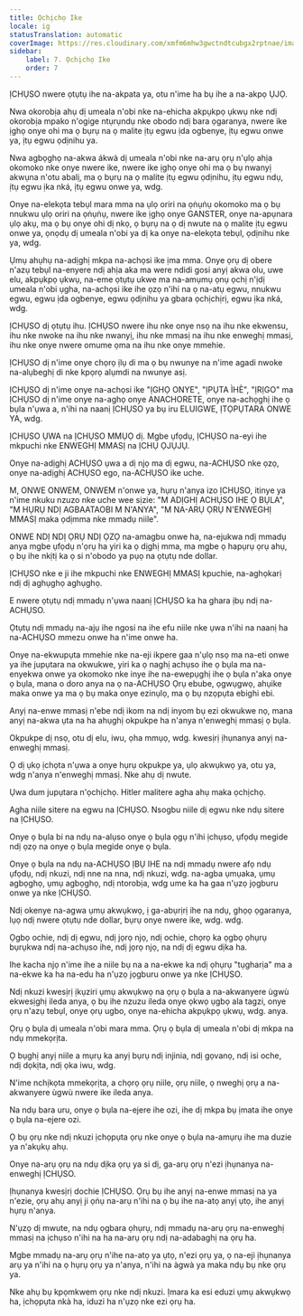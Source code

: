 ```yaml
---
title: Ọchịchọ Ike
locale: ig
statusTranslation: automatic
coverImage: https://res.cloudinary.com/xmfm6mhw3gwctndtcubgx2rptnae/image/upload/v1740337243/small_cover_educacion_fundamental_a051170f1c.webp
sidebar:
    label: 7. Ọchịchọ Ike
    order: 7
---
```

ỊCHỤSO nwere ọtụtụ ihe na-akpata ya, otu n'ime ha bụ ihe a na-akpọ ỤJỌ.

Nwa okorobịa ahụ dị umeala n'obi nke na-ehicha akpụkpọ ụkwụ nke ndị okorobịa mpako n'ogige ntụrụndụ nke obodo ndị bara ọgaranya, nwere ike ịghọ onye ohi ma ọ bụrụ na ọ malite ịtụ egwu ịda ogbenye, ịtụ egwu onwe ya, ịtụ egwu ọdịnihu ya.

Nwa agbọghọ na-akwa ákwà dị umeala n'obi nke na-arụ ọrụ n'ụlọ ahịa okomoko nke onye nwere ike, nwere ike ịghọ onye ohi ma ọ bụ nwanyị akwụna n'otu abalị, ma ọ bụrụ na ọ malite ịtụ egwu ọdịnihu, ịtụ egwu ndụ, ịtụ egwu ịka nká, ịtụ egwu onwe ya, wdg.

Onye na-elekọta tebụl mara mma na ụlọ oriri na ọṅụṅụ okomoko ma ọ bụ nnukwu ụlọ oriri na ọṅụṅụ, nwere ike ịghọ onye GANSTER, onye na-apụnara ụlọ akụ, ma ọ bụ onye ohi dị nkọ, ọ bụrụ na ọ dị nwute na ọ malite ịtụ egwu onwe ya, ọnọdụ dị umeala n'obi ya dị ka onye na-elekọta tebụl, ọdịnihu nke ya, wdg.

Ụmụ ahụhụ na-adịghị mkpa na-achọsi ike ịma mma. Onye ọrụ dị obere n'azụ tebụl na-enyere ndị ahịa aka ma were ndidi gosi anyị akwa olu, uwe elu, akpụkpọ ụkwụ, na-eme ọtụtụ ukwe ma na-amụmụ ọnụ ọchị n'ịdị umeala n'obi ụgha, na-achọsi ike ihe ọzọ n'ihi na ọ na-atụ egwu, nnukwu egwu, egwu ịda ogbenye, egwu ọdịnihu ya gbara ọchịchịrị, egwu ịka nká, wdg.

ỊCHỤSO dị ọtụtụ ihu. ỊCHỤSO nwere ihu nke onye nsọ na ihu nke ekwensu, ihu nke nwoke na ihu nke nwanyị, ihu nke mmasị na ihu nke enweghị mmasị, ihu nke onye nwere omume ọma na ihu nke onye mmehie.

ỊCHỤSO dị n'ime onye chọrọ ịlụ di ma ọ bụ nwunye na n'ime agadi nwoke na-alụbeghị di nke kpọrọ alụmdi na nwunye asị.

ỊCHỤSO dị n'ime onye na-achọsi ike "ỊGHỌ ONYE", "ỊPỤTA ÌHÈ", "ỊRỊGO" ma ỊCHỤSO dị n'ime onye na-aghọ onye ANACHORETE, onye na-achọghị ihe ọ bụla n'ụwa a, n'ihi na naanị ỊCHỤSO ya bụ iru ELUIGWE, ỊTỌPỤTARA ONWE YA, wdg.

ỊCHỤSO ỤWA na ỊCHỤSO MMỤỌ dị. Mgbe ụfọdụ, ỊCHỤSO na-eyi ihe mkpuchi nke ENWEGHỊ MMASỊ na ỊCHỤ ỌJỤJỤ.

Onye na-adịghị ACHỤSO ụwa a dị njọ ma dị egwu, na-ACHỤSO nke ọzọ, onye na-adịghị ACHỤSO ego, na-ACHỤSO ike uche.

M, ONWE ONWEM, ONWEM n'onwe ya, hụrụ n'anya izo ỊCHỤSO, itinye ya n'ime nkuku nzuzo nke uche wee sịzie: "M ADỊGHỊ ACHỤSO IHE Ọ BỤLA", "M HỤRỤ NDỊ AGBAATAOBI M N'ANYA", "M NA-ARỤ ỌRỤ N'ENWEGHỊ MMASỊ maka ọdịmma nke mmadụ niile".

ONWE NDỊ NDỊ ỌRỤ NDỊ ỌZỌ na-amagbu onwe ha, na-ejukwa ndị mmadụ anya mgbe ụfọdụ n'ọrụ ha yiri ka ọ dịghị mma, ma mgbe ọ hapụrụ ọrụ ahụ, ọ bụ ihe nkịtị ka ọ si n'obodo ya pụọ na ọtụtụ nde dollar.

ỊCHỤSO nke e ji ihe mkpuchi nke ENWEGHỊ MMASỊ kpuchie, na-aghọkarị ndị dị aghụghọ aghụghọ.

E nwere ọtụtụ ndị mmadụ n'ụwa naanị ỊCHỤSO ka ha ghara ịbụ ndị na-ACHỤSO.

Ọtụtụ ndị mmadụ na-ajụ ihe ngosi na ihe efu niile nke ụwa n'ihi na naanị ha na-ACHỤSO mmezu onwe ha n'ime onwe ha.

Onye na-ekwupụta mmehie nke na-eji ikpere gaa n'ụlọ nsọ ma na-eti onwe ya ihe jupụtara na okwukwe, yiri ka ọ naghị achụso ihe ọ bụla ma na-enyekwa onwe ya okomoko nke inye ihe na-ewepụghị ihe ọ bụla n'aka onye ọ bụla, mana o doro anya na ọ na-ACHỤSO Ọrụ ebube, ọgwụgwọ, ahụike maka onwe ya ma ọ bụ maka onye ezinụlọ, ma ọ bụ nzọpụta ebighi ebi.

Anyị na-enwe mmasị n'ebe ndị ikom na ndị inyom bụ ezi okwukwe nọ, mana anyị na-akwa ụta na ha ahụghị okpukpe ha n'anya n'enweghị mmasị ọ bụla.

Okpukpe dị nsọ, otu dị elu, iwu, ọha mmụọ, wdg. kwesịrị ịhụnanya anyị na-enweghị mmasị.

Ọ dị ụkọ ịchọta n'ụwa a onye hụrụ okpukpe ya, ụlọ akwụkwọ ya, otu ya, wdg n'anya n'enweghị mmasị. Nke ahụ dị nwute.

Ụwa dum jupụtara n'ọchịchọ. Hitler malitere agha ahụ maka ọchịchọ.

Agha niile sitere na egwu na ỊCHỤSO. Nsogbu niile dị egwu nke ndụ sitere na ỊCHỤSO.

Onye ọ bụla bi na ndụ na-alụso onye ọ bụla ọgụ n'ihi ịchụso, ụfọdụ megide ndị ọzọ na onye ọ bụla megide onye ọ bụla.

Onye ọ bụla na ndụ na-ACHỤSO ỊBỤ IHE na ndị mmadụ nwere afọ ndụ ụfọdụ, ndị nkuzi, ndị nne na nna, ndị nkuzi, wdg. na-agba ụmụaka, ụmụ agbọghọ, ụmụ agbọghọ, ndị ntorobịa, wdg ume ka ha gaa n'ụzọ jọgburu onwe ya nke ỊCHỤSO.

Ndị okenye na-agwa ụmụ akwụkwọ, ị ga-abụrịrị ihe na ndụ, ghọọ ọgaranya, lụọ ndị nwere ọtụtụ nde dollar, bụrụ onye nwere ike, wdg. wdg.

Ọgbọ ochie, ndị dị egwu, ndị jọrọ njọ, ndị ochie, chọrọ ka ọgbọ ọhụrụ bụrụkwa ndị na-achụso ihe, ndị jọrọ njọ, na ndị dị egwu dịka ha.

Ihe kacha njọ n'ime ihe a niile bụ na a na-ekwe ka ndị ọhụrụ "tụgharịa" ma a na-ekwe ka ha na-edu ha n'ụzọ jọgburu onwe ya nke ỊCHỤSO.

Ndị nkuzi kwesịrị ịkụziri ụmụ akwụkwọ na ọrụ ọ bụla a na-akwanyere ùgwù ekwesịghị ileda anya, ọ bụ ihe nzuzu ileda onye ọkwọ ụgbọ ala tagzi, onye ọrụ n'azụ tebụl, onye ọrụ ugbo, onye na-ehicha akpụkpọ ụkwụ, wdg. anya.

Ọrụ ọ bụla dị umeala n'obi mara mma. Ọrụ ọ bụla dị umeala n'obi dị mkpa na ndụ mmekọrịta.

Ọ bụghị anyị niile a mụrụ ka anyị bụrụ ndị injinia, ndị gọvanọ, ndị isi oche, ndị dọkịta, ndị ọka iwu, wdg.

N'ime nchịkọta mmekọrịta, a chọrọ ọrụ niile, ọrụ niile, ọ nweghị ọrụ a na-akwanyere ùgwù nwere ike ileda anya.

Na ndụ bara uru, onye ọ bụla na-ejere ihe ozi, ihe dị mkpa bụ ịmata ihe onye ọ bụla na-ejere ozi.

Ọ bụ ọrụ nke ndị nkuzi ịchọpụta ọrụ nke onye ọ bụla na-amụrụ ihe ma duzie ya n'akụkụ ahụ.

Onye na-arụ ọrụ na ndụ dịka ọrụ ya si dị, ga-arụ ọrụ n'ezi ịhụnanya na-enweghị ỊCHỤSO.

Ịhụnanya kwesịrị dochie ỊCHỤSO. Ọrụ bụ ihe anyị na-enwe mmasị na ya n'ezie, ọrụ ahụ anyị ji ọṅụ na-arụ n'ihi na ọ bụ ihe na-atọ anyị ụtọ, ihe anyị hụrụ n'anya.

N'ụzọ dị mwute, na ndụ ọgbara ọhụrụ, ndị mmadụ na-arụ ọrụ na-enweghị mmasị na ịchụso n'ihi na ha na-arụ ọrụ ndị na-adabaghị na ọrụ ha.

Mgbe mmadụ na-arụ ọrụ n'ihe na-atọ ya ụtọ, n'ezi ọrụ ya, ọ na-eji ịhụnanya arụ ya n'ihi na ọ hụrụ ọrụ ya n'anya, n'ihi na àgwà ya maka ndụ bụ nke ọrụ ya.

Nke ahụ bụ kpọmkwem ọrụ nke ndị nkuzi. Ịmara ka esi eduzi ụmụ akwụkwọ ha, ịchọpụta nkà ha, iduzi ha n'ụzọ nke ezi ọrụ ha.

